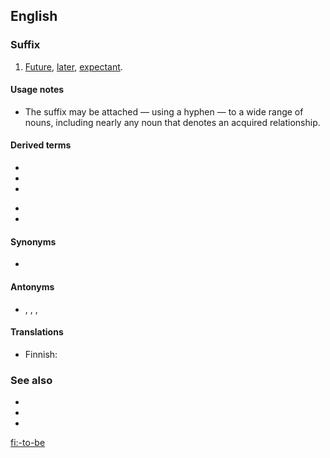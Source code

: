 ==English==

===Suffix===
{{en-suffix|head=-[[to]]-[[be]]}}

# [[future|Future]], [[later]], [[expectant]].

====Usage notes====
* The suffix {{m|en||-to-be}} may be attached — using a hyphen — to a wide range of nouns, including nearly any noun that denotes an acquired relationship.

====Derived terms====
{{der-top}}
* {{l|en|bride-to-be}}
* {{l|en|corpse-to-be}}
* {{l|en|father-to-be}}
{{der-mid}}
* {{l|en|husband-to-be}}
* {{l|en|mother-to-be}}
{{der-bottom}}

====Synonyms====
* {{sense|future, later, expectant}} {{l|en|future}}

====Antonyms====
* {{sense|future, later, expectant}} {{l|en|then-}}, {{l|en|then}}, {{l|en|ex-}}, {{l|en|former}}

====Translations====
{{trans-top|future, later, expectant}}
* Finnish: {{t+|fi|tuleva}}
{{trans-mid}}
{{trans-bottom}}

===See also===
* {{l|en|cum}}
* {{l|en|-elect}}
* {{l|en|has-been}}

[[fi:-to-be]]